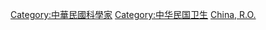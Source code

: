 [[Category:中華民國科學家|Category:中華民國科學家]]
[[Category:中华民国卫生|Category:中华民国卫生]]
[[Category:各國醫學家|China, R.O.]]